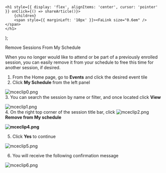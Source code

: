 

    <h1 style={{ display: 'flex', alignItems: 'center', cursor: 'pointer' }} onClick={() => shareArticle()}>
        {children} 
        <span style={{ marginLeft: '10px' }}><FaLink size="0.6em" /></span>
    </h1>
);

<ToastContainer />

<ClickableTitle>Remove Sessions From My Schedule</ClickableTitle>




When you no longer would like to attend or be part of a previously enrolled session, you can easily remove it from your schedule to free this time for another session, if desired.


1. From the Home page, go to **Events** and click the desired event tile  
2. Click **My Schedule** from the left panel


![mceclip0.png](../../../resources/article-images/14425468455187-Remove-Sessions-From-My-Schedule_1.png)   
3. You can search the session by name or filter, and once located click **View**


![mceclip1.png](../../../resources/article-images/14425468455187-Remove-Sessions-From-My-Schedule_2.png)   
4. On the right top corner of the session title bar, click ![mceclip2.png](../../../resources/article-images/14425468455187-Remove-Sessions-From-My-Schedule_3.png)**Remove from My schedule**


**![mceclip4.png](../../../resources/article-images/14425468455187-Remove-Sessions-From-My-Schedule_4.png)**


5. Click **Yes** to continue


![mceclip5.png](../../../resources/article-images/14425468455187-Remove-Sessions-From-My-Schedule_5.png)


6. You will receive the following confirmation message


![mceclip6.png](../../../resources/article-images/14425468455187-Remove-Sessions-From-My-Schedule_6.png)



